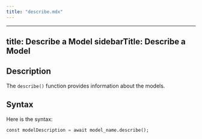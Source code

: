 ```yaml
---
title: "describe.mdx"
---
```


---
title: Describe a Model
sidebarTitle: Describe a Model
---

## Description

The `describe()` function provides information about the models.

## Syntax

Here is the syntax:

```sql
const modelDescription = await model_name.describe();
```
